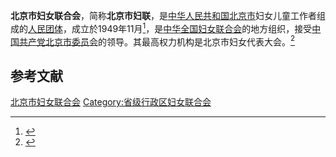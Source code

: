 {{Coord|type:landmark_region:CN-11_source:GoogleMaps|display=title}}
{{Infobox PRCG
|机构名称 = 北京市妇女联合会
|color    = #FF80BF
|标志1    =
|标志1说明 = [[中华全国妇女联合会|中华全国妇女联合会]]标志
|届数     = 
|任期始   =
|任期终   =
|职位1    = 主席
|人员1    =
|职位2    = 副主席
|人员2    = 
|人数2    =
|职位3    =
|人员3    =
|组织法规 = 中华全国妇女联合会章程
|上级机构 = [[中华全国妇女联合会|中华全国妇女联合会]]
|机构类型 = [[人民团体|人民团体]]
|行政级别 = 正厅级
|中共上级 = [[中国共产党北京市委员会|中国共产党北京市委员会]]
|中共本级 = 中国共产党北京市妇女联合会党组
|场所1    = 
|地址1    = 
|时期1    = 
|机构1    = 
|时期2    = 
|机构2    = 
|时期3    = 
|机构3    = 
|邮编1    = 
|官网1    = 
}}
'''北京市妇女联合会'''，简称'''北京市妇联'''，是[[中华人民共和国|中华人民共和国]][[北京市|北京市]]妇女儿童工作者组成的[[人民团体|人民团体]]，成立於1949年11月<ref>{{cite news |title=北京市妇联 |url=http://www.women.org.cn/art/2016/3/18/art_15_12983.html |accessdate=2021-12-21 |archive-date=2020-09-02 |archive-url=https://web.archive.org/web/20200902180713/http://www.women.org.cn/art/2016/3/18/art_15_12983.html }}</ref>，是[[中华全国妇女联合会|中华全国妇女联合会]]的地方组织，接受[[中国共产党北京市委员会|中国共产党北京市委员会]]的领导。其最高权力机构是北京市妇女代表大会。<ref>{{Cite web|title=中华全国妇女联合会章程|url=http://www.women.org.cn/art/2003/8/26/art_52_13046.html|accessdate=2020-08-25|work=中华全国妇女联合会|archiveurl=https://web.archive.org/web/20200825153339/http://www.women.org.cn/art/2003/8/26/art_52_13046.html|archivedate=2020-08-25|dead-url=no}}</ref>

== 参考文献 ==
{{reflist|2}}

{{中华人民共和国各省级行政区|妇女联合会}}

{{Authority control}}
[[Category:北京市妇女联合会|]]
[[Category:省级行政区妇女联合会|Category:省级行政区妇女联合会]]